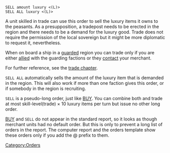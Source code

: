 <tt>SELL amount luxury   <(L)><br>
SELL ALL luxury   <(L)></tt>

A unit skilled in trade can use this order to sell the luxury items it owns to the peasants. As a presupposition, a tradepost needs to be erected in the region and there needs to be a demand for the luxury good. Trade does not require the permission of the local sovereign but it might be more diplomatic to request it, nevertheless.

When on board a ship in a [[GUARD|guarded]] region you can trade only if you are either [[Alliances|allied]] with the guarding factions or they [[CONTACT|contact]] your merchant.

For further reference, see the [[Trade|trade chapter]].

<tt>SELL ALL</tt> automatically sells the amount of the luxury item that is demanded in the region. This will also work if more than one faction gives this order, or if somebody in the region is recruiting.

<tt>SELL</tt> is a pseudo-long order, just like [[BUY]]. You can combine both and trade at most skill-level(trade) × 10 luxury items per turn but issue no other long order.

[[BUY]] and <tt>SELL</tt> do not appear in the standard report, so it looks as though merchant units had no default order. But this is only to prevent a long list of orders in the report. The computer report and the orders template show these orders only if you add the @ prefix to them.

[[Category:Orders]]
